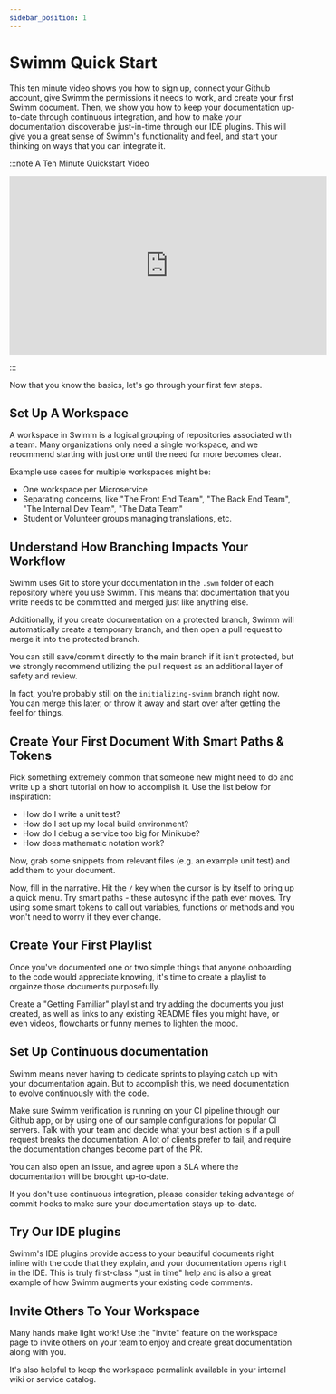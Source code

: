 ```yaml
---
sidebar_position: 1
---
```


# Swimm Quick Start 

This ten minute video shows you how to sign up, connect your Github account, 
give Swimm the permissions it needs to work, and create your first Swimm 
document. Then, we show you how to keep your documentation up-to-date through 
continuous integration, and how to make your documentation discoverable 
just-in-time through our IDE plugins. This will give you a great sense of 
Swimm's functionality and feel, and start your thinking on ways that you 
can integrate it.

:::note A Ten Minute Quickstart Video

<iframe width="560" height="315" src="https://www.youtube-nocookie.com/embed/KsL9IVOAB4w" 
title="YouTube video player" frameborder="0" allow="accelerometer; autoplay; clipboard-write; 
encrypted-media; gyroscope; picture-in-picture" allowfullscreen></iframe>

:::

Now that you know the basics, let's go through your first few steps.

## Set Up A Workspace

A workspace in Swimm is a logical grouping of repositories associated with a team.
Many organizations only need a single workspace, and we reocmmend starting with just
one until the need for more becomes clear.

Example use cases for multiple workspaces might be:

 - One workspace per Microservice
 - Separating concerns, like "The Front End Team", "The Back End Team", "The Internal Dev Team", "The Data Team"
 - Student or Volunteer groups managing translations, etc.

## Understand How Branching Impacts Your Workflow

Swimm uses Git to store your documentation in the `.swm` folder of each repository
where you use Swimm. This means that documentation that you write needs to be committed
and merged just like anything else. 

Additionally, if you create documentation on a protected branch, Swimm will automatically 
create a temporary branch, and then open a pull request to merge it into the protected 
branch.

You can still save/commit directly to the main branch if it isn't protected, but we
strongly recommend utilizing the pull request as an additional layer of safety and 
review. 

In fact, you're probably still on the `initializing-swimm` branch right now. You can
merge this later, or throw it away and start over after getting the feel for things.

## Create Your First Document With Smart Paths & Tokens

Pick something extremely common that someone new might need to do and write up a short
tutorial on how to accomplish it. Use the list below for inspiration:

 - How do I write a unit test?
 - How do I set up my local build environment?
 - How do I debug a service too big for Minikube?
 - How does mathematic notation work?

 Now, grab some snippets from relevant files (e.g. an example unit test) and add them to
 your document.

 Now, fill in the narrative. Hit the `/` key when the cursor is by itself to bring up 
 a quick menu. Try smart paths - these autosync if the path ever moves. Try using some
 smart tokens to call out variables, functions or methods and you won't need to worry
 if they ever change. 

## Create Your First Playlist

Once you've documented one or two simple things that anyone onboarding to the code would
appreciate knowing, it's time to create a playlist to orgainze those documents purposefully.

Create a "Getting Familiar" playlist and try adding the documents you just created, as well
as links to any existing README files you might have, or even videos, flowcharts or funny 
memes to lighten the mood. 

## Set Up Continuous documentation

Swimm means never having to dedicate sprints to playing catch up with your documentation
again. But to accomplish this, we need documentation to evolve continuously with the code.

Make sure Swimm verification is running on your CI pipeline through our Github app, or
by using one of our sample configurations for popular CI servers. Talk with your team
and decide what your best action is if a pull request breaks the documentation. A lot
of clients prefer to fail, and require the documentation changes become part of the PR. 

You can also open an issue, and agree upon a SLA where the documentation will be brought
up-to-date. 

If you don't use continuous integration, please consider taking advantage of commit hooks
to make sure your documentation stays up-to-date.

## Try Our IDE plugins

Swimm's IDE plugins provide access to your beautiful documents right inline with the code
that they explain, and your documentation opens right in the IDE. This is truly first-class
"just in time" help and is also a great example of how Swimm augments your existing code
comments. 

## Invite Others To Your Workspace

Many hands make light work! Use the "invite" feature on the workspace page to invite others
on your team to enjoy and create great documentation along with you.

It's also helpful to keep the workspace permalink available in your internal wiki or service
catalog.  
